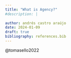 ```yaml
---
title: "What is Agency?"
#description: |
  
author: andrés castro araújo
date: 2024-01-09
draft: true
bibliography: references.bib
---
```


@tomasello2022
